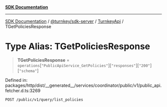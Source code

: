 [**SDK Documentation**](../../../../../README.mdx)

***

[SDK Documentation](../../../../../packages.mdx) / [@turnkey/sdk-server](../../../README.mdx) / [TurnkeyApi](../README.mdx) / TGetPoliciesResponse

# Type Alias: TGetPoliciesResponse

> **TGetPoliciesResponse** = `operations`\[`"PublicApiService_GetPolicies"`\]\[`"responses"`\]\[`"200"`\]\[`"schema"`\]

Defined in: packages/http/dist/\_\_generated\_\_/services/coordinator/public/v1/public\_api.fetcher.d.ts:3269

`POST /public/v1/query/list_policies`
